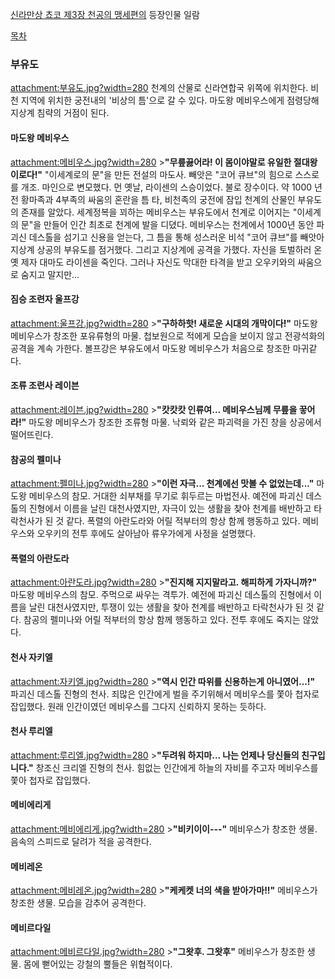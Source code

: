[[신라만상 쵸코 제3장 천공의 맹세편]]의 등장인물 일람

[[목차]]

=== 부유도 ===
attachment:부유도.jpg?width=280
천계의 산물로 신라연합국 위쪽에 위치한다. 비천 지역에 위치한 궁전내의 '비상의 틈'으로 갈 수 있다. 마도왕 메비우스에게 점령당해 지상계 침략의 거점이 된다.
==== 마도왕 메비우스 ====
attachment:메비우스.jpg?width=280
>'''"무릎끓어라! 이 몸이야말로 유일한 절대왕이로다!"'''
"이세계로의 문"을 만든 전설의 마도사. 빼앗은 "코어 큐브"의 힘으로 스스로를 개조. 마인으로 변모했다. 먼 옛날, 라이센의 스승이었다. 불로 장수이다. 약 1000 년 전 황마족과 4부족의 싸움의 혼란을 틈 타, 비천족의 궁전에 잠입 천계의 산물인 부유도의 존재를 알았다. 세계정복을 꾀하는 메비우스는 부유도에서 천계로 이어지는 "이세계의 문"을 만들어 인간 최초로 천계에 발을 디뎠다. 메비우스는 천계에서 1000년 동안 파괴신 데스톨을 섬기고 신용을 얻는다, 그 틈을 통해 성스러운 비석 "코어 큐브"를 빼앗아 지상계 상공의 부유도를 점거했다. 그리고 지상계에 공격을 가했다. 자신을 토벌하러 온 옛 제자 대마도 라이센을 죽인다. 그러나 자신도 막대한 타격을 받고 오우키와의 싸움으로 숨지고 말지만...
==== 짐승 조련자 울프강 ====
attachment:울프강.jpg?width=280
>'''"구하하핫! 새로운 시대의 개막이다!"'''
마도왕 메비우스가 창조한 포유류형의 마물. 첩보원으로 적에게 모습을 보이지 않고 전광석화의 공격을 계속 가한다. 볼프강은 부유도에서 마도왕 메비우스가 처음으로 창조한 마귀같다. 
==== 조류 조련사 레이븐 ====
attachment:레이븐.jpg?width=280
>'''"캇캇캇 인류여... 메비우스님께 무릎을 끟어라!"'''
마도왕 메비우스가 창조한 조류형 마물. 낙뢰와 같은 파괴력을 가진 창을 상공에서 떨어뜨린다. 
==== 참공의 펠미나 ====
attachment:펠미나.jpg?width=280
>'''"이런 자극... 천계에선 맛볼 수 없었는데..."'''
마도왕 메비우스의 참모. 거대한 쇠부채를 무기로 휘두르는 마법전사. 예전에 파괴신 데스톨의 진형에서 이름을 날린 대천사였지만, 자극이 있는 생활을 찾아 천계를 배반하고 타락천사가 된 것 같다. 폭렬의 아란도라와 어릴 적부터의 항상 함께 행동하고 있다. 메비우스와 오우키의 전투 후에도 살아남아 류우가에게 사정을 설명했다.
==== 폭렬의 아란도라 ====
attachment:아란도라.jpg?width=280
>'''"진지해 지지말라고. 해피하게 가자니까?"'''
마도왕 메비우스의 참모. 주먹으로 싸우는 격투가. 예전에 파괴신 데스톨의 진형에서 이름을 날린 대천사였지만, 투쟁이 있는 생활을 찾아 천계를 배반하고 타락천사가 된 것 같다. 참공의 펠미나와 어릴 적부터의 항상 함께 행동하고 있다. 전투 후에도 죽지는 않았다.
==== 천사 자키엘 ====
attachment:자키엘.jpg?width=280
>'''"역시 인간 따위를 신용하는게 아니였어...!"'''
파괴신 데스톨 진형의 천사. 죄많은 인간에게 벌을 주기위해서 메비우스를 쫓아 첩자로 잡입했다. 원래 인간이였던 메비우스를 그다지 신뢰하지 못하는 듯하다. 
==== 천사 루리엘 ====
attachment:루리엘.jpg?width=280
>'''"두려워 하지마... 나는 언제나 당신들의 친구입니다."'''
창조신 크리엘 진형의 천사. 힘없는 인간에게 하늘의 자비를 주고자 메비우스를 쫓아 첩자로 잡입했다.
==== 메비에리게 ====
attachment:메비에리게.jpg?width=280
>'''"비키이이---"'''
메비우스가 창조한 생물. 음속의 스피드로 달려가 적을 공격한다.
==== 메비레온 ====
attachment:메비레온.jpg?width=280
>'''"케케켓 너의 색을 받아가마!!"'''
메비우스가 창조한 생물. 모습을 감추어 공격한다.
==== 메비르다일 ====
attachment:메비르다일.jpg?width=280
>'''"그왓후. 그왓후"'''
메비우스가 창조한 생물. 몸에 뻗어있는 강철의 뿔들은 위협적이다.
